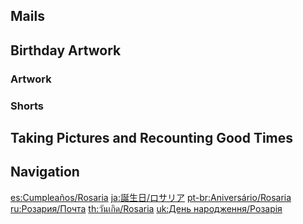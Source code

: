 {{BirthdayIntro|Rosaria}}

==Mails==
{{Mails by Category Table|Rosaria Birthday Mails|noheader=1}}

==Birthday Artwork==
===Artwork===
{{Artwork by Category Table
|Character Birthday Artwork
|category = Rosaria Birthday Artwork
|header = Rosaria's Birthday Artwork
}}

===Shorts===
{{Artwork by Category Table
|Character Shorts
|category = Rosaria Birthday Artwork
|header = Rosaria's Birthday Shorts
}}

==Taking Pictures and Recounting Good Times==
{{Transclude|Taking Pictures and Recounting Good Times/Story/Rosaria|Stories|main=1|top=1}}

==Navigation==
{{Character Navbox|prelink=1|link type=Birthday}}

[[es:Cumpleaños/Rosaria]]
[[ja:誕生日/ロサリア]]
[[pt-br:Aniversário/Rosaria]]
[[ru:Розария/Почта]]
[[th:วันเกิด/Rosaria]]
[[uk:День народження/Розарія]]